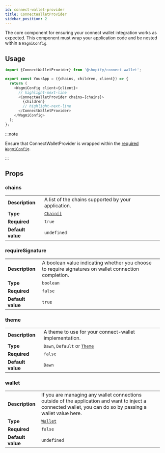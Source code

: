 ```yaml
---
id: connect-wallet-provider
title: ConnectWalletProvider
sidebar_position: 2
---
```


The core component for ensuring your connect wallet integration works as expected. This component must wrap your application code and be nested within a `WagmiConfig`.

## Usage

```typescript
import {ConnectWalletProvider} from '@shopify/connect-wallet';

export const YourApp = ({chains, children, client}) => {
  return (
    <WagmiConfig client={client}>
      // highlight-next-line
      <ConnectWalletProvider chains={chains}>
        {children}
        // highlight-next-line
      </ConnectWalletProvider>
    </WagmiConfig>
  );
};
```

:::note

Ensure that ConnectWalletProvider is wrapped within the [required `WagmiConfig`](../getting-started#providers).

:::

## Props

### chains

|                   |                                                                  |
| ----------------- | ---------------------------------------------------------------- |
| **Description**   | A list of the chains supported by your application.              |
| **Type**          | [`Chain[]`](https://wagmi.sh/react/providers/configuring-chains) |
| **Required**      | `true`                                                           |
| **Default value** | `undefined`                                                      |

### requireSignature

|                   |                                                                                                       |
| ----------------- | ----------------------------------------------------------------------------------------------------- |
| **Description**   | A boolean value indicating whether you choose to require signatures on wallet connection completion. |
| **Type**          | `boolean`                                                                                             |
| **Required**      | `false`                                                                                               |
| **Default value** | `true`                                                                                                |

### theme

|                   |                                                                         |
| ----------------- | ----------------------------------------------------------------------- |
| **Description**   | A theme to use for your connect-wallet implementation.                  |
| **Type**          | `Dawn`, `Default` or [`Theme`](../../advanced/custom-themes#theme-type) |
| **Required**      | `false`                                                                 |
| **Default value** | `Dawn`                                                                  |

### wallet

|                   |                                                                                                                                                            |
| ----------------- | ---------------------------------------------------------------------------------------------------------------------------------------------------------- |
| **Description**   | If you are managing any wallet connections outside of the application and want to inject a connected wallet, you can do so by passing a wallet value here. |
| **Type**          | [`Wallet`](../types/wallet)                                                                                                                                |
| **Required**      | `false`                                                                                                                                                    |
| **Default value** | `undefined`                                                                                                                                                |
